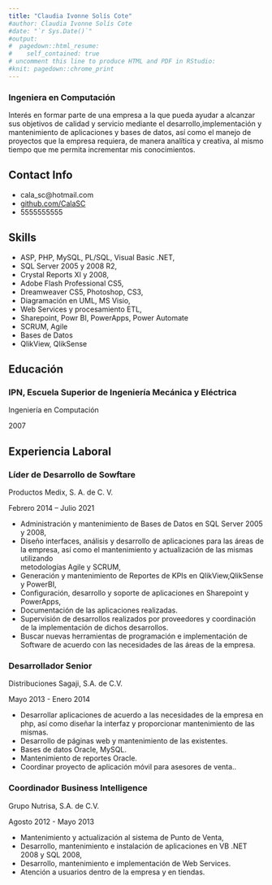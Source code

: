 ```yaml
---
title: "Claudia Ivonne Solís Cote"
#author: Claudia Ivonne Solís Cote
#date: "`r Sys.Date()`"
#output:
#  pagedown::html_resume:
#    self_contained: true
# uncomment this line to produce HTML and PDF in RStudio:
#knit: pagedown::chrome_print
---
```

### Ingeniera en Computación

Interés en formar parte de una empresa a la que pueda ayudar a alcanzar sus 
objetivos de calidad y servicio mediante el desarrollo,implementación y 
mantenimiento de aplicaciones y bases de datos, así como el manejo de proyectos
que la empresa requiera, de manera analítica y creativa, al mismo tiempo que me 
permita incrementar mis conocimientos.


Contact Info {#contact}
--------------------------------------------------------------------------------

- <i class="fa fa-envelope"></i> cala_sc@hotmail.com
- <i class="fa fa-github"></i> [github.com/CalaSC](https://calasc.github.io/)
- <i class="fa fa-phone"></i> 5555555555


Skills {#skills}
--------------------------------------------------------------------------------

- ASP, PHP, MySQL, PL/SQL, Visual Basic .NET,
- SQL Server 2005 y 2008 R2,
- Crystal Reports XI y 2008,
- Adobe Flash Professional CS5,
- Dreamweaver CS5, Photoshop, CS3,
- Diagramación en UML, MS Visio,
- Web Services y procesamiento ETL,
- Sharepoint, Powr BI, PowerApps, Power Automate
- SCRUM, Agile
- Bases de Datos
- QlikView, QlikSense


Educación {data-icon=graduation-cap data-concise=true}
--------------------------------------------------------------------------------

### IPN, Escuela Superior de Ingeniería Mecánica y Eléctrica

Ingeniería en Computación

2007



Experiencia Laboral {data-icon=suitcase}
--------------------------------------------------------------------------------

### Líder de Desarrollo de Sowftare

Productos Medix, S. A. de C. V.

Febrero 2014 – Julio 2021

- Administración y mantenimiento de Bases de Datos en SQL Server 2005 y 2008,
- Diseño interfaces, análisis y desarrollo de aplicaciones para las áreas de 
  la empresa, así como el mantenimiento y actualización de las mismas utilizando     
  metodologías Agile y SCRUM,
- Generación y mantenimiento de Reportes de KPIs en QlikView,QlikSense y PowerBI,
- Configuración, desarrollo y soporte de aplicaciones en Sharepoint y PowerApps,
- Documentación de las aplicaciones realizadas.
- Supervisión de desarrollos realizados por proveedores y coordinación de la
  implementación de dichos desarrollos.
- Buscar nuevas herramientas de programación e implementación de Software de 
  acuerdo con las necesidades de las áreas de la empresa.

### Desarrollador Senior

Distribuciones Sagaji, S.A. de C.V.

Mayo 2013 - Enero 2014

- Desarrollar aplicaciones de acuerdo a las necesidades de la
empresa en php, así como diseñar la interfaz y proporcionar
mantenimiento de las mismas.
- Desarrollo de páginas web y mantenimiento de las existentes.
- Bases de datos Oracle, MySQL.
- Mantenimiento de reportes Oracle.
- Coordinar proyecto de aplicación móvil para asesores de venta..

### Coordinador Business Intelligence

Grupo Nutrisa, S.A. de C.V.

Agosto 2012 - Mayo 2013

- Mantenimiento y actualización al sistema de Punto de Venta,
- Desarrollo, mantenimiento e instalación de aplicaciones en VB .NET
2008 y SQL 2008,
- Desarrollo, mantenimiento e implementación de Web Services.
- Atención a usuarios dentro de la empresa y en tiendas.